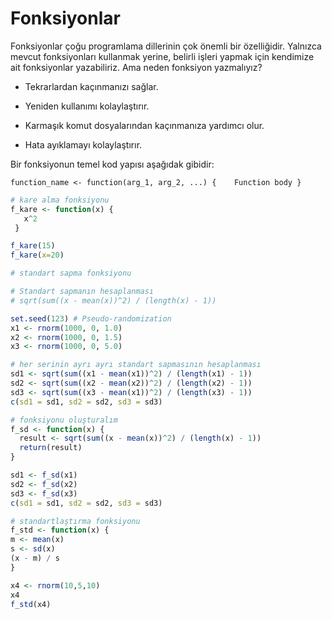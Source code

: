 # Fonksiyonlar

Fonksiyonlar çoğu programlama dillerinin çok önemli bir özelliğidir. Yalnızca mevcut fonksiyonları kullanmak yerine, belirli işleri yapmak için kendimize ait fonksiyonlar yazabiliriz. Ama neden fonksiyon yazmalıyız?

-   Tekrarlardan kaçınmanızı sağlar.

-   Yeniden kullanımı kolaylaştırır.

-   Karmaşık komut dosyalarından kaçınmanıza yardımcı olur.

-   Hata ayıklamayı kolaylaştırır.

Bir fonksiyonun temel kod yapısı aşağıdak gibidir:

```         
function_name <- function(arg_1, arg_2, ...) {    Function body }
```

```r

# kare alma fonksiyonu
f_kare <- function(x) {
   x^2
 }

f_kare(15)
f_kare(x=20)

# standart sapma fonksiyonu

# Standart sapmanın hesaplanması
# sqrt(sum((x - mean(x))^2) / (length(x) - 1))

set.seed(123) # Pseudo-randomization
x1 <- rnorm(1000, 0, 1.0)
x2 <- rnorm(1000, 0, 1.5)
x3 <- rnorm(1000, 0, 5.0)

# her serinin ayrı ayrı standart sapmasının hesaplanması
sd1 <- sqrt(sum((x1 - mean(x1))^2) / (length(x1) - 1))
sd2 <- sqrt(sum((x2 - mean(x2))^2) / (length(x2) - 1))
sd3 <- sqrt(sum((x3 - mean(x1))^2) / (length(x3) - 1))
c(sd1 = sd1, sd2 = sd2, sd3 = sd3)

# fonksiyonu oluşturalım
f_sd <- function(x) {
  result <- sqrt(sum((x - mean(x))^2) / (length(x) - 1))
  return(result)
}

sd1 <- f_sd(x1)
sd2 <- f_sd(x2)
sd3 <- f_sd(x3)
c(sd1 = sd1, sd2 = sd2, sd3 = sd3)

# standartlaştırma fonksiyonu
f_std <- function(x) {
m <- mean(x)
s <- sd(x)
(x - m) / s
}

x4 <- rnorm(10,5,10)
x4
f_std(x4)

```
